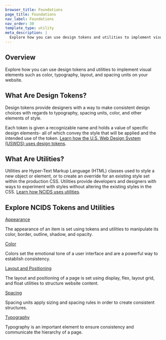 ```yaml
---
browser_title: Foundations
page_title: Foundations
nav_label: Foundations
nav_order: 30
template_type: utility
meta_description: |
  Explore how you can use design tokens and utilities to implement visual elements such as color, typography, layout, and spacing units on your website.
---
```


## Overview

Explore how you can use design tokens and utilities to implement visual elements such as color, typography, layout, and spacing units on your website.

## What Are Design Tokens?

Design tokens provide designers with a way to make consistent design choices with regards to typography, spacing units, color, and other elements of style.

Each token is given a recognizable name and holds a value of specific design elements- all of which convey the style that will be applied and the intended use of the token. [Learn how the U.S. Web Design System (USWDS) uses design tokens](https://designsystem.digital.gov/design-tokens/).

## What Are Utilities?

Utilities are Hyper-Text Markup Language (HTML) classes used to style a new object or element, or to create an override for an existing style set within the production CSS. Utilities provide developers and designers with ways to experiment with styles without altering the existing styles in the CSS. [Learn how NCIDS uses utilities](/foundations/utilities-overview).

## Explore NCIDS Tokens and Utilities

<a href="/foundations/appearance" className="header-styled-link">
	Appearance
</a>

The appearance of an item is set using tokens and utilities to manipulate its color, border, outline, shadow, and opacity.

<a href="/foundations/color" className="header-styled-link">
	Color
</a>

Colors set the emotional tone of a user interface and are a powerful way to establish consistency.

<a href="/foundations/layout-positioning" className="header-styled-link">
	Layout and Positioning
</a>

The layout and positioning of a page is set using display, flex, layout grid, and float utilities to structure website content.

<a href="/foundations/spacing" className="header-styled-link">
	Spacing
</a>

Spacing units apply sizing and spacing rules in order to create consistent structures.

<a href="/foundations/typography" className="header-styled-link">
	Typography
</a>

Typography is an important element to ensure consistency and communicate the hierarchy of a page.
